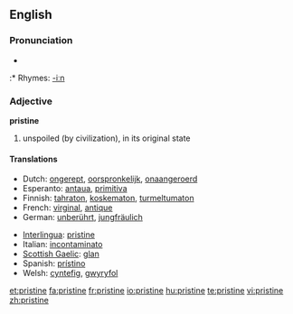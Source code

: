 ==English==

===Pronunciation===
* {{audio|en-us-pristine.ogg|Audio (US)}}
:* Rhymes: [[Rhymes:English:-iːn|-iːn]]

===Adjective===
'''pristine'''

# unspoiled (by civilization), in its original state

====Translations====
{{top}}
* Dutch: [[ongerept]], [[oorspronkelijk]], [[onaangeroerd]]
* Esperanto: [[antaua]], [[primitiva]]
* Finnish: [[tahraton]], [[koskematon]], [[turmeltumaton]]
* French: [[virginal]], [[antique]]
* German: [[unberührt]], [[jungfräulich]]
{{mid}}
* [[Interlingua]]: [[pristine]]
* Italian: [[incontaminato]]
* [[Scottish Gaelic]]: [[glan#Scottish Gaelic|glan]]
* Spanish: [[prístino]]
* Welsh: [[cyntefig]], [[gwyryfol]]
{{bottom}}

[[et:pristine]]
[[fa:pristine]]
[[fr:pristine]]
[[io:pristine]]
[[hu:pristine]]
[[te:pristine]]
[[vi:pristine]]
[[zh:pristine]]